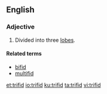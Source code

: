 {{see|triffid}}
==English==

===Adjective===
{{en-adj|-}}

# {{context|botany|lang=en}} Divided into three [[lobes]].

====Related terms====
* [[bifid]]
* [[multifid]]

[[et:trifid]]
[[io:trifid]]
[[ku:trifid]]
[[ta:trifid]]
[[vi:trifid]]
